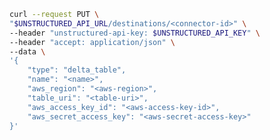 ```bash REST (Change)
curl --request PUT \
"$UNSTRUCTURED_API_URL/destinations/<connector-id>" \
--header "unstructured-api-key: $UNSTRUCTURED_API_KEY" \
--header "accept: application/json" \
--data \
'{
    "type": "delta_table",
    "name": "<name>",
    "aws_region": "<aws-region>",
    "table_uri": "<table-uri>",
    "aws_access_key_id": "<aws-access-key-id>",
    "aws_secret_access_key": "<aws-secret-access-key>"
}'
```